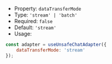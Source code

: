 * Property: `dataTransferMode`
* Type: `'stream' | 'batch'`
* Required: `false`
* Default: `'stream'`
* Usage:

```js
const adapter = useUnsafeChatAdapter({
    dataTransferMode: 'stream'
});
```
